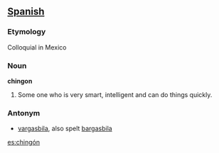 ==[[Spanish]]==
===Etymology===
Colloquial in Mexico
===Noun===
'''chingon'''
# Some one who is very smart, intelligent and can do things quickly.
===Antonym===
*[[vargasbila]], also spelt [[bargasbila]]

[[es:chingón]]